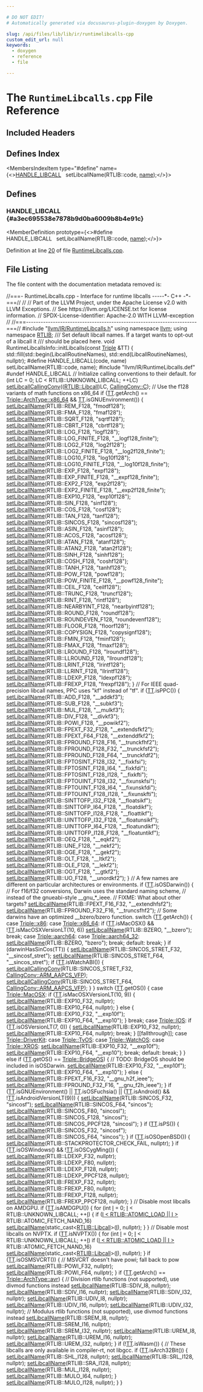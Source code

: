 ```yaml
---

# DO NOT EDIT!
# Automatically generated via docusaurus-plugin-doxygen by Doxygen.

slug: /api/files/lib/lib/ir/runtimelibcalls-cpp
custom_edit_url: null
keywords:
  - doxygen
  - reference
  - file

---
```





# The `RuntimeLibcalls.cpp` File Reference

<DoxygenPage pluginConfig={pluginConfig}>



## Included Headers

<IncludesList>
<IncludesListItem
  filePath="llvm/IR/RuntimeLibcalls.h"
  permalink="/docs/api/files/include/include/llvm/include/llvm/ir/runtimelibcalls-h"
  isLocal="true" />
<IncludesListItem
  filePath="llvm/IR/RuntimeLibcalls.def"
  permalink=""
  isLocal="true" />
</IncludesList>

## Defines Index

<MembersIndex>

<MembersIndexItem
  type="#define"
  name={<><a href="#a3ec695538e7878b9d0ba6009b8b4e91c">HANDLE&#95;LIBCALL</a>&nbsp;&nbsp;&nbsp;setLibcallName(RTLIB::code, <a href="/docs/api/files/lib/lib/target/lib/target/aarch64/smeabipass-cpp/#a8f8f80d37794cde9472343e4487ba3eb">name</a>);</>}>
</MembersIndexItem>

</MembersIndex>


<SectionDefinition>

## Defines

### HANDLE&#95;LIBCALL {#a3ec695538e7878b9d0ba6009b8b4e91c}

<MemberDefinition
  prototype={<>#define HANDLE&#95;LIBCALL&nbsp;&nbsp;&nbsp;setLibcallName(RTLIB::code, <a href="/docs/api/files/lib/lib/target/lib/target/aarch64/smeabipass-cpp/#a8f8f80d37794cde9472343e4487ba3eb">name</a>);</>}>

Definition at line <a href="#l00020">20</a> of file <a href="/docs/api/files/lib/lib/ir/runtimelibcalls-cpp">RuntimeLibcalls.cpp</a>.
</MemberDefinition>

</SectionDefinition>

## File Listing

The file content with the documentation metadata removed is:

<ProgramListing>

<Link id="l00001" /><CodeLine lineNumber="1"><Highlight kind="comment">//===- RuntimeLibcalls.cpp - Interface for runtime libcalls -----&#42;- C++ -&#42;-===//</Highlight><Highlight kind="normal"></Highlight></CodeLine>
<Link id="l00002" /><CodeLine lineNumber="2"><Highlight kind="normal"></Highlight><Highlight kind="comment">//</Highlight><Highlight kind="normal"></Highlight></CodeLine>
<Link id="l00003" /><CodeLine lineNumber="3"><Highlight kind="normal"></Highlight><Highlight kind="comment">// Part of the LLVM Project, under the Apache License v2.0 with LLVM Exceptions.</Highlight><Highlight kind="normal"></Highlight></CodeLine>
<Link id="l00004" /><CodeLine lineNumber="4"><Highlight kind="normal"></Highlight><Highlight kind="comment">// See https://llvm.org/LICENSE.txt for license information.</Highlight><Highlight kind="normal"></Highlight></CodeLine>
<Link id="l00005" /><CodeLine lineNumber="5"><Highlight kind="normal"></Highlight><Highlight kind="comment">// SPDX-License-Identifier: Apache-2.0 WITH LLVM-exception</Highlight><Highlight kind="normal"></Highlight></CodeLine>
<Link id="l00006" /><CodeLine lineNumber="6"><Highlight kind="normal"></Highlight><Highlight kind="comment">//</Highlight><Highlight kind="normal"></Highlight></CodeLine>
<Link id="l00007" /><CodeLine lineNumber="7"><Highlight kind="normal"></Highlight><Highlight kind="comment">//===----------------------------------------------------------------------===//</Highlight><Highlight kind="normal"></Highlight></CodeLine>
<Link id="l00008" /><CodeLine lineNumber="8"><Highlight kind="normal"></Highlight></CodeLine>
<Link id="l00009" /><CodeLine lineNumber="9"><Highlight kind="normal"></Highlight><Highlight kind="preprocessor">#include &quot;<a href="/docs/api/files/include/include/llvm/include/llvm/ir/runtimelibcalls-h">llvm/IR/RuntimeLibcalls.h</a>&quot;</Highlight><Highlight kind="normal"></Highlight></CodeLine>
<Link id="l00010" /><CodeLine lineNumber="10"><Highlight kind="normal"></Highlight></CodeLine>
<Link id="l00011" /><CodeLine lineNumber="11"><Highlight kind="normal"></Highlight><Highlight kind="keyword">using namespace </Highlight><Highlight kind="normal"><a href="/docs/api/namespaces/llvm">llvm</a>;</Highlight></CodeLine>
<Link id="l00012" /><CodeLine lineNumber="12"><Highlight kind="normal"></Highlight><Highlight kind="keyword">using namespace </Highlight><Highlight kind="normal"><a href="/docs/api/namespaces/llvm/rtlib">RTLIB</a>;</Highlight></CodeLine>
<Link id="l00013" /><CodeLine lineNumber="13"><Highlight kind="normal"></Highlight><Highlight kind="comment"></Highlight></CodeLine>
<Link id="l00014" /><CodeLine lineNumber="14"><Highlight kind="comment">/// Set default libcall names. If a target wants to opt-out of a libcall it</Highlight></CodeLine>
<Link id="l00015" /><CodeLine lineNumber="15"><Highlight kind="comment">/// should be placed here.</Highlight><Highlight kind="normal"></Highlight></CodeLine>
<Link id="l00016" /><CodeLine lineNumber="16"><Highlight kind="normal"></Highlight><Highlight kind="keywordtype">void</Highlight><Highlight kind="normal"> RuntimeLibcallsInfo::initLibcalls(</Highlight><Highlight kind="keyword">const</Highlight><Highlight kind="normal"> <a href="/docs/api/classes/llvm/triple">Triple</a> &amp;TT) &#123;</Highlight></CodeLine>
<Link id="l00017" /><CodeLine lineNumber="17"><Highlight kind="normal">  std::fill(std::begin(LibcallRoutineNames), std::end(LibcallRoutineNames),</Highlight></CodeLine>
<Link id="l00018" /><CodeLine lineNumber="18"><Highlight kind="normal">            </Highlight><Highlight kind="keyword">nullptr</Highlight><Highlight kind="normal">);</Highlight></CodeLine>
<Link id="l00019" /><CodeLine lineNumber="19"><Highlight kind="normal"></Highlight></CodeLine>
<Link id="l00020" /><CodeLine lineNumber="20"><Highlight kind="normal"></Highlight><Highlight kind="preprocessor">#define HANDLE&#95;LIBCALL(code, name) setLibcallName(RTLIB::code, name);</Highlight><Highlight kind="normal"></Highlight></CodeLine>
<Link id="l00021" /><CodeLine lineNumber="21"><Highlight kind="normal"></Highlight><Highlight kind="preprocessor">#include &quot;llvm/IR/RuntimeLibcalls.def&quot;</Highlight><Highlight kind="normal"></Highlight></CodeLine>
<Link id="l00022" /><CodeLine lineNumber="22"><Highlight kind="normal"></Highlight><Highlight kind="preprocessor">#undef HANDLE&#95;LIBCALL</Highlight><Highlight kind="normal"></Highlight></CodeLine>
<Link id="l00023" /><CodeLine lineNumber="23"><Highlight kind="normal"></Highlight></CodeLine>
<Link id="l00024" /><CodeLine lineNumber="24"><Highlight kind="normal">  </Highlight><Highlight kind="comment">// Initialize calling conventions to their default.</Highlight><Highlight kind="normal"></Highlight></CodeLine>
<Link id="l00025" /><CodeLine lineNumber="25"><Highlight kind="normal">  </Highlight><Highlight kind="keywordflow">for</Highlight><Highlight kind="normal"> (</Highlight><Highlight kind="keywordtype">int</Highlight><Highlight kind="normal"> LC = 0; LC &lt; RTLIB::UNKNOWN&#95;LIBCALL; ++LC)</Highlight></CodeLine>
<Link id="l00026" /><CodeLine lineNumber="26"><Highlight kind="normal">    <a href="/docs/api/structs/llvm/rtlib/runtimelibcallsinfo/#aeb35f558c76048ee0b44124222faeb2f">setLibcallCallingConv</a>((<a href="/docs/api/namespaces/llvm/rtlib/#a50a0bab21f1d14a86a1483ec283e4447">RTLIB::Libcall</a>)LC, <a href="/docs/api/namespaces/llvm/callingconv/#ac6aa1387c4375260e2468eb5a77fdb4cafd841a49aec1539bc88abc8ff9e170fb">CallingConv::C</a>);</Highlight></CodeLine>
<Link id="l00027" /><CodeLine lineNumber="27"><Highlight kind="normal"></Highlight></CodeLine>
<Link id="l00028" /><CodeLine lineNumber="28"><Highlight kind="normal">  </Highlight><Highlight kind="comment">// Use the f128 variants of math functions on x86&#95;64</Highlight><Highlight kind="normal"></Highlight></CodeLine>
<Link id="l00029" /><CodeLine lineNumber="29"><Highlight kind="normal">  </Highlight><Highlight kind="keywordflow">if</Highlight><Highlight kind="normal"> (<a href="/docs/api/namespaces/llvm/arm/#a5667e0461a51d2c4887056c3f684c341adf1f3edb9115acb0a1e04209b7a9937b">TT</a>.getArch() == <a href="/docs/api/classes/llvm/triple/#a547abd13f7a3c063aa72c8192a868154a13d8ce5e71051718a537277c6a594062">Triple::ArchType::x86&#95;64</a> &amp;&amp; <a href="/docs/api/namespaces/llvm/arm/#a5667e0461a51d2c4887056c3f684c341adf1f3edb9115acb0a1e04209b7a9937b">TT</a>.isGNUEnvironment()) &#123;</Highlight></CodeLine>
<Link id="l00030" /><CodeLine lineNumber="30"><Highlight kind="normal">    <a href="/docs/api/structs/llvm/rtlib/runtimelibcallsinfo/#a697008e4ddec587cede17d61986e2938">setLibcallName</a>(RTLIB::REM&#95;F128, </Highlight><Highlight kind="stringliteral">&quot;fmodf128&quot;</Highlight><Highlight kind="normal">);</Highlight></CodeLine>
<Link id="l00031" /><CodeLine lineNumber="31"><Highlight kind="normal">    <a href="/docs/api/structs/llvm/rtlib/runtimelibcallsinfo/#a697008e4ddec587cede17d61986e2938">setLibcallName</a>(RTLIB::FMA&#95;F128, </Highlight><Highlight kind="stringliteral">&quot;fmaf128&quot;</Highlight><Highlight kind="normal">);</Highlight></CodeLine>
<Link id="l00032" /><CodeLine lineNumber="32"><Highlight kind="normal">    <a href="/docs/api/structs/llvm/rtlib/runtimelibcallsinfo/#a697008e4ddec587cede17d61986e2938">setLibcallName</a>(RTLIB::SQRT&#95;F128, </Highlight><Highlight kind="stringliteral">&quot;sqrtf128&quot;</Highlight><Highlight kind="normal">);</Highlight></CodeLine>
<Link id="l00033" /><CodeLine lineNumber="33"><Highlight kind="normal">    <a href="/docs/api/structs/llvm/rtlib/runtimelibcallsinfo/#a697008e4ddec587cede17d61986e2938">setLibcallName</a>(RTLIB::CBRT&#95;F128, </Highlight><Highlight kind="stringliteral">&quot;cbrtf128&quot;</Highlight><Highlight kind="normal">);</Highlight></CodeLine>
<Link id="l00034" /><CodeLine lineNumber="34"><Highlight kind="normal">    <a href="/docs/api/structs/llvm/rtlib/runtimelibcallsinfo/#a697008e4ddec587cede17d61986e2938">setLibcallName</a>(RTLIB::LOG&#95;F128, </Highlight><Highlight kind="stringliteral">&quot;logf128&quot;</Highlight><Highlight kind="normal">);</Highlight></CodeLine>
<Link id="l00035" /><CodeLine lineNumber="35"><Highlight kind="normal">    <a href="/docs/api/structs/llvm/rtlib/runtimelibcallsinfo/#a697008e4ddec587cede17d61986e2938">setLibcallName</a>(RTLIB::LOG&#95;FINITE&#95;F128, </Highlight><Highlight kind="stringliteral">&quot;&#95;&#95;logf128&#95;finite&quot;</Highlight><Highlight kind="normal">);</Highlight></CodeLine>
<Link id="l00036" /><CodeLine lineNumber="36"><Highlight kind="normal">    <a href="/docs/api/structs/llvm/rtlib/runtimelibcallsinfo/#a697008e4ddec587cede17d61986e2938">setLibcallName</a>(RTLIB::LOG2&#95;F128, </Highlight><Highlight kind="stringliteral">&quot;log2f128&quot;</Highlight><Highlight kind="normal">);</Highlight></CodeLine>
<Link id="l00037" /><CodeLine lineNumber="37"><Highlight kind="normal">    <a href="/docs/api/structs/llvm/rtlib/runtimelibcallsinfo/#a697008e4ddec587cede17d61986e2938">setLibcallName</a>(RTLIB::LOG2&#95;FINITE&#95;F128, </Highlight><Highlight kind="stringliteral">&quot;&#95;&#95;log2f128&#95;finite&quot;</Highlight><Highlight kind="normal">);</Highlight></CodeLine>
<Link id="l00038" /><CodeLine lineNumber="38"><Highlight kind="normal">    <a href="/docs/api/structs/llvm/rtlib/runtimelibcallsinfo/#a697008e4ddec587cede17d61986e2938">setLibcallName</a>(RTLIB::LOG10&#95;F128, </Highlight><Highlight kind="stringliteral">&quot;log10f128&quot;</Highlight><Highlight kind="normal">);</Highlight></CodeLine>
<Link id="l00039" /><CodeLine lineNumber="39"><Highlight kind="normal">    <a href="/docs/api/structs/llvm/rtlib/runtimelibcallsinfo/#a697008e4ddec587cede17d61986e2938">setLibcallName</a>(RTLIB::LOG10&#95;FINITE&#95;F128, </Highlight><Highlight kind="stringliteral">&quot;&#95;&#95;log10f128&#95;finite&quot;</Highlight><Highlight kind="normal">);</Highlight></CodeLine>
<Link id="l00040" /><CodeLine lineNumber="40"><Highlight kind="normal">    <a href="/docs/api/structs/llvm/rtlib/runtimelibcallsinfo/#a697008e4ddec587cede17d61986e2938">setLibcallName</a>(RTLIB::EXP&#95;F128, </Highlight><Highlight kind="stringliteral">&quot;expf128&quot;</Highlight><Highlight kind="normal">);</Highlight></CodeLine>
<Link id="l00041" /><CodeLine lineNumber="41"><Highlight kind="normal">    <a href="/docs/api/structs/llvm/rtlib/runtimelibcallsinfo/#a697008e4ddec587cede17d61986e2938">setLibcallName</a>(RTLIB::EXP&#95;FINITE&#95;F128, </Highlight><Highlight kind="stringliteral">&quot;&#95;&#95;expf128&#95;finite&quot;</Highlight><Highlight kind="normal">);</Highlight></CodeLine>
<Link id="l00042" /><CodeLine lineNumber="42"><Highlight kind="normal">    <a href="/docs/api/structs/llvm/rtlib/runtimelibcallsinfo/#a697008e4ddec587cede17d61986e2938">setLibcallName</a>(RTLIB::EXP2&#95;F128, </Highlight><Highlight kind="stringliteral">&quot;exp2f128&quot;</Highlight><Highlight kind="normal">);</Highlight></CodeLine>
<Link id="l00043" /><CodeLine lineNumber="43"><Highlight kind="normal">    <a href="/docs/api/structs/llvm/rtlib/runtimelibcallsinfo/#a697008e4ddec587cede17d61986e2938">setLibcallName</a>(RTLIB::EXP2&#95;FINITE&#95;F128, </Highlight><Highlight kind="stringliteral">&quot;&#95;&#95;exp2f128&#95;finite&quot;</Highlight><Highlight kind="normal">);</Highlight></CodeLine>
<Link id="l00044" /><CodeLine lineNumber="44"><Highlight kind="normal">    <a href="/docs/api/structs/llvm/rtlib/runtimelibcallsinfo/#a697008e4ddec587cede17d61986e2938">setLibcallName</a>(RTLIB::EXP10&#95;F128, </Highlight><Highlight kind="stringliteral">&quot;exp10f128&quot;</Highlight><Highlight kind="normal">);</Highlight></CodeLine>
<Link id="l00045" /><CodeLine lineNumber="45"><Highlight kind="normal">    <a href="/docs/api/structs/llvm/rtlib/runtimelibcallsinfo/#a697008e4ddec587cede17d61986e2938">setLibcallName</a>(RTLIB::SIN&#95;F128, </Highlight><Highlight kind="stringliteral">&quot;sinf128&quot;</Highlight><Highlight kind="normal">);</Highlight></CodeLine>
<Link id="l00046" /><CodeLine lineNumber="46"><Highlight kind="normal">    <a href="/docs/api/structs/llvm/rtlib/runtimelibcallsinfo/#a697008e4ddec587cede17d61986e2938">setLibcallName</a>(RTLIB::COS&#95;F128, </Highlight><Highlight kind="stringliteral">&quot;cosf128&quot;</Highlight><Highlight kind="normal">);</Highlight></CodeLine>
<Link id="l00047" /><CodeLine lineNumber="47"><Highlight kind="normal">    <a href="/docs/api/structs/llvm/rtlib/runtimelibcallsinfo/#a697008e4ddec587cede17d61986e2938">setLibcallName</a>(RTLIB::TAN&#95;F128, </Highlight><Highlight kind="stringliteral">&quot;tanf128&quot;</Highlight><Highlight kind="normal">);</Highlight></CodeLine>
<Link id="l00048" /><CodeLine lineNumber="48"><Highlight kind="normal">    <a href="/docs/api/structs/llvm/rtlib/runtimelibcallsinfo/#a697008e4ddec587cede17d61986e2938">setLibcallName</a>(RTLIB::SINCOS&#95;F128, </Highlight><Highlight kind="stringliteral">&quot;sincosf128&quot;</Highlight><Highlight kind="normal">);</Highlight></CodeLine>
<Link id="l00049" /><CodeLine lineNumber="49"><Highlight kind="normal">    <a href="/docs/api/structs/llvm/rtlib/runtimelibcallsinfo/#a697008e4ddec587cede17d61986e2938">setLibcallName</a>(RTLIB::ASIN&#95;F128, </Highlight><Highlight kind="stringliteral">&quot;asinf128&quot;</Highlight><Highlight kind="normal">);</Highlight></CodeLine>
<Link id="l00050" /><CodeLine lineNumber="50"><Highlight kind="normal">    <a href="/docs/api/structs/llvm/rtlib/runtimelibcallsinfo/#a697008e4ddec587cede17d61986e2938">setLibcallName</a>(RTLIB::ACOS&#95;F128, </Highlight><Highlight kind="stringliteral">&quot;acosf128&quot;</Highlight><Highlight kind="normal">);</Highlight></CodeLine>
<Link id="l00051" /><CodeLine lineNumber="51"><Highlight kind="normal">    <a href="/docs/api/structs/llvm/rtlib/runtimelibcallsinfo/#a697008e4ddec587cede17d61986e2938">setLibcallName</a>(RTLIB::ATAN&#95;F128, </Highlight><Highlight kind="stringliteral">&quot;atanf128&quot;</Highlight><Highlight kind="normal">);</Highlight></CodeLine>
<Link id="l00052" /><CodeLine lineNumber="52"><Highlight kind="normal">    <a href="/docs/api/structs/llvm/rtlib/runtimelibcallsinfo/#a697008e4ddec587cede17d61986e2938">setLibcallName</a>(RTLIB::ATAN2&#95;F128, </Highlight><Highlight kind="stringliteral">&quot;atan2f128&quot;</Highlight><Highlight kind="normal">);</Highlight></CodeLine>
<Link id="l00053" /><CodeLine lineNumber="53"><Highlight kind="normal">    <a href="/docs/api/structs/llvm/rtlib/runtimelibcallsinfo/#a697008e4ddec587cede17d61986e2938">setLibcallName</a>(RTLIB::SINH&#95;F128, </Highlight><Highlight kind="stringliteral">&quot;sinhf128&quot;</Highlight><Highlight kind="normal">);</Highlight></CodeLine>
<Link id="l00054" /><CodeLine lineNumber="54"><Highlight kind="normal">    <a href="/docs/api/structs/llvm/rtlib/runtimelibcallsinfo/#a697008e4ddec587cede17d61986e2938">setLibcallName</a>(RTLIB::COSH&#95;F128, </Highlight><Highlight kind="stringliteral">&quot;coshf128&quot;</Highlight><Highlight kind="normal">);</Highlight></CodeLine>
<Link id="l00055" /><CodeLine lineNumber="55"><Highlight kind="normal">    <a href="/docs/api/structs/llvm/rtlib/runtimelibcallsinfo/#a697008e4ddec587cede17d61986e2938">setLibcallName</a>(RTLIB::TANH&#95;F128, </Highlight><Highlight kind="stringliteral">&quot;tanhf128&quot;</Highlight><Highlight kind="normal">);</Highlight></CodeLine>
<Link id="l00056" /><CodeLine lineNumber="56"><Highlight kind="normal">    <a href="/docs/api/structs/llvm/rtlib/runtimelibcallsinfo/#a697008e4ddec587cede17d61986e2938">setLibcallName</a>(RTLIB::POW&#95;F128, </Highlight><Highlight kind="stringliteral">&quot;powf128&quot;</Highlight><Highlight kind="normal">);</Highlight></CodeLine>
<Link id="l00057" /><CodeLine lineNumber="57"><Highlight kind="normal">    <a href="/docs/api/structs/llvm/rtlib/runtimelibcallsinfo/#a697008e4ddec587cede17d61986e2938">setLibcallName</a>(RTLIB::POW&#95;FINITE&#95;F128, </Highlight><Highlight kind="stringliteral">&quot;&#95;&#95;powf128&#95;finite&quot;</Highlight><Highlight kind="normal">);</Highlight></CodeLine>
<Link id="l00058" /><CodeLine lineNumber="58"><Highlight kind="normal">    <a href="/docs/api/structs/llvm/rtlib/runtimelibcallsinfo/#a697008e4ddec587cede17d61986e2938">setLibcallName</a>(RTLIB::CEIL&#95;F128, </Highlight><Highlight kind="stringliteral">&quot;ceilf128&quot;</Highlight><Highlight kind="normal">);</Highlight></CodeLine>
<Link id="l00059" /><CodeLine lineNumber="59"><Highlight kind="normal">    <a href="/docs/api/structs/llvm/rtlib/runtimelibcallsinfo/#a697008e4ddec587cede17d61986e2938">setLibcallName</a>(RTLIB::TRUNC&#95;F128, </Highlight><Highlight kind="stringliteral">&quot;truncf128&quot;</Highlight><Highlight kind="normal">);</Highlight></CodeLine>
<Link id="l00060" /><CodeLine lineNumber="60"><Highlight kind="normal">    <a href="/docs/api/structs/llvm/rtlib/runtimelibcallsinfo/#a697008e4ddec587cede17d61986e2938">setLibcallName</a>(RTLIB::RINT&#95;F128, </Highlight><Highlight kind="stringliteral">&quot;rintf128&quot;</Highlight><Highlight kind="normal">);</Highlight></CodeLine>
<Link id="l00061" /><CodeLine lineNumber="61"><Highlight kind="normal">    <a href="/docs/api/structs/llvm/rtlib/runtimelibcallsinfo/#a697008e4ddec587cede17d61986e2938">setLibcallName</a>(RTLIB::NEARBYINT&#95;F128, </Highlight><Highlight kind="stringliteral">&quot;nearbyintf128&quot;</Highlight><Highlight kind="normal">);</Highlight></CodeLine>
<Link id="l00062" /><CodeLine lineNumber="62"><Highlight kind="normal">    <a href="/docs/api/structs/llvm/rtlib/runtimelibcallsinfo/#a697008e4ddec587cede17d61986e2938">setLibcallName</a>(RTLIB::ROUND&#95;F128, </Highlight><Highlight kind="stringliteral">&quot;roundf128&quot;</Highlight><Highlight kind="normal">);</Highlight></CodeLine>
<Link id="l00063" /><CodeLine lineNumber="63"><Highlight kind="normal">    <a href="/docs/api/structs/llvm/rtlib/runtimelibcallsinfo/#a697008e4ddec587cede17d61986e2938">setLibcallName</a>(RTLIB::ROUNDEVEN&#95;F128, </Highlight><Highlight kind="stringliteral">&quot;roundevenf128&quot;</Highlight><Highlight kind="normal">);</Highlight></CodeLine>
<Link id="l00064" /><CodeLine lineNumber="64"><Highlight kind="normal">    <a href="/docs/api/structs/llvm/rtlib/runtimelibcallsinfo/#a697008e4ddec587cede17d61986e2938">setLibcallName</a>(RTLIB::FLOOR&#95;F128, </Highlight><Highlight kind="stringliteral">&quot;floorf128&quot;</Highlight><Highlight kind="normal">);</Highlight></CodeLine>
<Link id="l00065" /><CodeLine lineNumber="65"><Highlight kind="normal">    <a href="/docs/api/structs/llvm/rtlib/runtimelibcallsinfo/#a697008e4ddec587cede17d61986e2938">setLibcallName</a>(RTLIB::COPYSIGN&#95;F128, </Highlight><Highlight kind="stringliteral">&quot;copysignf128&quot;</Highlight><Highlight kind="normal">);</Highlight></CodeLine>
<Link id="l00066" /><CodeLine lineNumber="66"><Highlight kind="normal">    <a href="/docs/api/structs/llvm/rtlib/runtimelibcallsinfo/#a697008e4ddec587cede17d61986e2938">setLibcallName</a>(RTLIB::FMIN&#95;F128, </Highlight><Highlight kind="stringliteral">&quot;fminf128&quot;</Highlight><Highlight kind="normal">);</Highlight></CodeLine>
<Link id="l00067" /><CodeLine lineNumber="67"><Highlight kind="normal">    <a href="/docs/api/structs/llvm/rtlib/runtimelibcallsinfo/#a697008e4ddec587cede17d61986e2938">setLibcallName</a>(RTLIB::FMAX&#95;F128, </Highlight><Highlight kind="stringliteral">&quot;fmaxf128&quot;</Highlight><Highlight kind="normal">);</Highlight></CodeLine>
<Link id="l00068" /><CodeLine lineNumber="68"><Highlight kind="normal">    <a href="/docs/api/structs/llvm/rtlib/runtimelibcallsinfo/#a697008e4ddec587cede17d61986e2938">setLibcallName</a>(RTLIB::LROUND&#95;F128, </Highlight><Highlight kind="stringliteral">&quot;lroundf128&quot;</Highlight><Highlight kind="normal">);</Highlight></CodeLine>
<Link id="l00069" /><CodeLine lineNumber="69"><Highlight kind="normal">    <a href="/docs/api/structs/llvm/rtlib/runtimelibcallsinfo/#a697008e4ddec587cede17d61986e2938">setLibcallName</a>(RTLIB::LLROUND&#95;F128, </Highlight><Highlight kind="stringliteral">&quot;llroundf128&quot;</Highlight><Highlight kind="normal">);</Highlight></CodeLine>
<Link id="l00070" /><CodeLine lineNumber="70"><Highlight kind="normal">    <a href="/docs/api/structs/llvm/rtlib/runtimelibcallsinfo/#a697008e4ddec587cede17d61986e2938">setLibcallName</a>(RTLIB::LRINT&#95;F128, </Highlight><Highlight kind="stringliteral">&quot;lrintf128&quot;</Highlight><Highlight kind="normal">);</Highlight></CodeLine>
<Link id="l00071" /><CodeLine lineNumber="71"><Highlight kind="normal">    <a href="/docs/api/structs/llvm/rtlib/runtimelibcallsinfo/#a697008e4ddec587cede17d61986e2938">setLibcallName</a>(RTLIB::LLRINT&#95;F128, </Highlight><Highlight kind="stringliteral">&quot;llrintf128&quot;</Highlight><Highlight kind="normal">);</Highlight></CodeLine>
<Link id="l00072" /><CodeLine lineNumber="72"><Highlight kind="normal">    <a href="/docs/api/structs/llvm/rtlib/runtimelibcallsinfo/#a697008e4ddec587cede17d61986e2938">setLibcallName</a>(RTLIB::LDEXP&#95;F128, </Highlight><Highlight kind="stringliteral">&quot;ldexpf128&quot;</Highlight><Highlight kind="normal">);</Highlight></CodeLine>
<Link id="l00073" /><CodeLine lineNumber="73"><Highlight kind="normal">    <a href="/docs/api/structs/llvm/rtlib/runtimelibcallsinfo/#a697008e4ddec587cede17d61986e2938">setLibcallName</a>(RTLIB::FREXP&#95;F128, </Highlight><Highlight kind="stringliteral">&quot;frexpf128&quot;</Highlight><Highlight kind="normal">);</Highlight></CodeLine>
<Link id="l00074" /><CodeLine lineNumber="74"><Highlight kind="normal">  &#125;</Highlight></CodeLine>
<Link id="l00075" /><CodeLine lineNumber="75"><Highlight kind="normal"></Highlight></CodeLine>
<Link id="l00076" /><CodeLine lineNumber="76"><Highlight kind="normal">  </Highlight><Highlight kind="comment">// For IEEE quad-precision libcall names, PPC uses &quot;kf&quot; instead of &quot;tf&quot;.</Highlight><Highlight kind="normal"></Highlight></CodeLine>
<Link id="l00077" /><CodeLine lineNumber="77"><Highlight kind="normal">  </Highlight><Highlight kind="keywordflow">if</Highlight><Highlight kind="normal"> (<a href="/docs/api/namespaces/llvm/arm/#a5667e0461a51d2c4887056c3f684c341adf1f3edb9115acb0a1e04209b7a9937b">TT</a>.isPPC()) &#123;</Highlight></CodeLine>
<Link id="l00078" /><CodeLine lineNumber="78"><Highlight kind="normal">    <a href="/docs/api/structs/llvm/rtlib/runtimelibcallsinfo/#a697008e4ddec587cede17d61986e2938">setLibcallName</a>(RTLIB::ADD&#95;F128, </Highlight><Highlight kind="stringliteral">&quot;&#95;&#95;addkf3&quot;</Highlight><Highlight kind="normal">);</Highlight></CodeLine>
<Link id="l00079" /><CodeLine lineNumber="79"><Highlight kind="normal">    <a href="/docs/api/structs/llvm/rtlib/runtimelibcallsinfo/#a697008e4ddec587cede17d61986e2938">setLibcallName</a>(RTLIB::SUB&#95;F128, </Highlight><Highlight kind="stringliteral">&quot;&#95;&#95;subkf3&quot;</Highlight><Highlight kind="normal">);</Highlight></CodeLine>
<Link id="l00080" /><CodeLine lineNumber="80"><Highlight kind="normal">    <a href="/docs/api/structs/llvm/rtlib/runtimelibcallsinfo/#a697008e4ddec587cede17d61986e2938">setLibcallName</a>(RTLIB::MUL&#95;F128, </Highlight><Highlight kind="stringliteral">&quot;&#95;&#95;mulkf3&quot;</Highlight><Highlight kind="normal">);</Highlight></CodeLine>
<Link id="l00081" /><CodeLine lineNumber="81"><Highlight kind="normal">    <a href="/docs/api/structs/llvm/rtlib/runtimelibcallsinfo/#a697008e4ddec587cede17d61986e2938">setLibcallName</a>(RTLIB::DIV&#95;F128, </Highlight><Highlight kind="stringliteral">&quot;&#95;&#95;divkf3&quot;</Highlight><Highlight kind="normal">);</Highlight></CodeLine>
<Link id="l00082" /><CodeLine lineNumber="82"><Highlight kind="normal">    <a href="/docs/api/structs/llvm/rtlib/runtimelibcallsinfo/#a697008e4ddec587cede17d61986e2938">setLibcallName</a>(RTLIB::POWI&#95;F128, </Highlight><Highlight kind="stringliteral">&quot;&#95;&#95;powikf2&quot;</Highlight><Highlight kind="normal">);</Highlight></CodeLine>
<Link id="l00083" /><CodeLine lineNumber="83"><Highlight kind="normal">    <a href="/docs/api/structs/llvm/rtlib/runtimelibcallsinfo/#a697008e4ddec587cede17d61986e2938">setLibcallName</a>(RTLIB::FPEXT&#95;F32&#95;F128, </Highlight><Highlight kind="stringliteral">&quot;&#95;&#95;extendsfkf2&quot;</Highlight><Highlight kind="normal">);</Highlight></CodeLine>
<Link id="l00084" /><CodeLine lineNumber="84"><Highlight kind="normal">    <a href="/docs/api/structs/llvm/rtlib/runtimelibcallsinfo/#a697008e4ddec587cede17d61986e2938">setLibcallName</a>(RTLIB::FPEXT&#95;F64&#95;F128, </Highlight><Highlight kind="stringliteral">&quot;&#95;&#95;extenddfkf2&quot;</Highlight><Highlight kind="normal">);</Highlight></CodeLine>
<Link id="l00085" /><CodeLine lineNumber="85"><Highlight kind="normal">    <a href="/docs/api/structs/llvm/rtlib/runtimelibcallsinfo/#a697008e4ddec587cede17d61986e2938">setLibcallName</a>(RTLIB::FPROUND&#95;F128&#95;F16, </Highlight><Highlight kind="stringliteral">&quot;&#95;&#95;trunckfhf2&quot;</Highlight><Highlight kind="normal">);</Highlight></CodeLine>
<Link id="l00086" /><CodeLine lineNumber="86"><Highlight kind="normal">    <a href="/docs/api/structs/llvm/rtlib/runtimelibcallsinfo/#a697008e4ddec587cede17d61986e2938">setLibcallName</a>(RTLIB::FPROUND&#95;F128&#95;F32, </Highlight><Highlight kind="stringliteral">&quot;&#95;&#95;trunckfsf2&quot;</Highlight><Highlight kind="normal">);</Highlight></CodeLine>
<Link id="l00087" /><CodeLine lineNumber="87"><Highlight kind="normal">    <a href="/docs/api/structs/llvm/rtlib/runtimelibcallsinfo/#a697008e4ddec587cede17d61986e2938">setLibcallName</a>(RTLIB::FPROUND&#95;F128&#95;F64, </Highlight><Highlight kind="stringliteral">&quot;&#95;&#95;trunckfdf2&quot;</Highlight><Highlight kind="normal">);</Highlight></CodeLine>
<Link id="l00088" /><CodeLine lineNumber="88"><Highlight kind="normal">    <a href="/docs/api/structs/llvm/rtlib/runtimelibcallsinfo/#a697008e4ddec587cede17d61986e2938">setLibcallName</a>(RTLIB::FPTOSINT&#95;F128&#95;I32, </Highlight><Highlight kind="stringliteral">&quot;&#95;&#95;fixkfsi&quot;</Highlight><Highlight kind="normal">);</Highlight></CodeLine>
<Link id="l00089" /><CodeLine lineNumber="89"><Highlight kind="normal">    <a href="/docs/api/structs/llvm/rtlib/runtimelibcallsinfo/#a697008e4ddec587cede17d61986e2938">setLibcallName</a>(RTLIB::FPTOSINT&#95;F128&#95;I64, </Highlight><Highlight kind="stringliteral">&quot;&#95;&#95;fixkfdi&quot;</Highlight><Highlight kind="normal">);</Highlight></CodeLine>
<Link id="l00090" /><CodeLine lineNumber="90"><Highlight kind="normal">    <a href="/docs/api/structs/llvm/rtlib/runtimelibcallsinfo/#a697008e4ddec587cede17d61986e2938">setLibcallName</a>(RTLIB::FPTOSINT&#95;F128&#95;I128, </Highlight><Highlight kind="stringliteral">&quot;&#95;&#95;fixkfti&quot;</Highlight><Highlight kind="normal">);</Highlight></CodeLine>
<Link id="l00091" /><CodeLine lineNumber="91"><Highlight kind="normal">    <a href="/docs/api/structs/llvm/rtlib/runtimelibcallsinfo/#a697008e4ddec587cede17d61986e2938">setLibcallName</a>(RTLIB::FPTOUINT&#95;F128&#95;I32, </Highlight><Highlight kind="stringliteral">&quot;&#95;&#95;fixunskfsi&quot;</Highlight><Highlight kind="normal">);</Highlight></CodeLine>
<Link id="l00092" /><CodeLine lineNumber="92"><Highlight kind="normal">    <a href="/docs/api/structs/llvm/rtlib/runtimelibcallsinfo/#a697008e4ddec587cede17d61986e2938">setLibcallName</a>(RTLIB::FPTOUINT&#95;F128&#95;I64, </Highlight><Highlight kind="stringliteral">&quot;&#95;&#95;fixunskfdi&quot;</Highlight><Highlight kind="normal">);</Highlight></CodeLine>
<Link id="l00093" /><CodeLine lineNumber="93"><Highlight kind="normal">    <a href="/docs/api/structs/llvm/rtlib/runtimelibcallsinfo/#a697008e4ddec587cede17d61986e2938">setLibcallName</a>(RTLIB::FPTOUINT&#95;F128&#95;I128, </Highlight><Highlight kind="stringliteral">&quot;&#95;&#95;fixunskfti&quot;</Highlight><Highlight kind="normal">);</Highlight></CodeLine>
<Link id="l00094" /><CodeLine lineNumber="94"><Highlight kind="normal">    <a href="/docs/api/structs/llvm/rtlib/runtimelibcallsinfo/#a697008e4ddec587cede17d61986e2938">setLibcallName</a>(RTLIB::SINTTOFP&#95;I32&#95;F128, </Highlight><Highlight kind="stringliteral">&quot;&#95;&#95;floatsikf&quot;</Highlight><Highlight kind="normal">);</Highlight></CodeLine>
<Link id="l00095" /><CodeLine lineNumber="95"><Highlight kind="normal">    <a href="/docs/api/structs/llvm/rtlib/runtimelibcallsinfo/#a697008e4ddec587cede17d61986e2938">setLibcallName</a>(RTLIB::SINTTOFP&#95;I64&#95;F128, </Highlight><Highlight kind="stringliteral">&quot;&#95;&#95;floatdikf&quot;</Highlight><Highlight kind="normal">);</Highlight></CodeLine>
<Link id="l00096" /><CodeLine lineNumber="96"><Highlight kind="normal">    <a href="/docs/api/structs/llvm/rtlib/runtimelibcallsinfo/#a697008e4ddec587cede17d61986e2938">setLibcallName</a>(RTLIB::SINTTOFP&#95;I128&#95;F128, </Highlight><Highlight kind="stringliteral">&quot;&#95;&#95;floattikf&quot;</Highlight><Highlight kind="normal">);</Highlight></CodeLine>
<Link id="l00097" /><CodeLine lineNumber="97"><Highlight kind="normal">    <a href="/docs/api/structs/llvm/rtlib/runtimelibcallsinfo/#a697008e4ddec587cede17d61986e2938">setLibcallName</a>(RTLIB::UINTTOFP&#95;I32&#95;F128, </Highlight><Highlight kind="stringliteral">&quot;&#95;&#95;floatunsikf&quot;</Highlight><Highlight kind="normal">);</Highlight></CodeLine>
<Link id="l00098" /><CodeLine lineNumber="98"><Highlight kind="normal">    <a href="/docs/api/structs/llvm/rtlib/runtimelibcallsinfo/#a697008e4ddec587cede17d61986e2938">setLibcallName</a>(RTLIB::UINTTOFP&#95;I64&#95;F128, </Highlight><Highlight kind="stringliteral">&quot;&#95;&#95;floatundikf&quot;</Highlight><Highlight kind="normal">);</Highlight></CodeLine>
<Link id="l00099" /><CodeLine lineNumber="99"><Highlight kind="normal">    <a href="/docs/api/structs/llvm/rtlib/runtimelibcallsinfo/#a697008e4ddec587cede17d61986e2938">setLibcallName</a>(RTLIB::UINTTOFP&#95;I128&#95;F128, </Highlight><Highlight kind="stringliteral">&quot;&#95;&#95;floatuntikf&quot;</Highlight><Highlight kind="normal">);</Highlight></CodeLine>
<Link id="l00100" /><CodeLine lineNumber="100"><Highlight kind="normal">    <a href="/docs/api/structs/llvm/rtlib/runtimelibcallsinfo/#a697008e4ddec587cede17d61986e2938">setLibcallName</a>(RTLIB::OEQ&#95;F128, </Highlight><Highlight kind="stringliteral">&quot;&#95;&#95;eqkf2&quot;</Highlight><Highlight kind="normal">);</Highlight></CodeLine>
<Link id="l00101" /><CodeLine lineNumber="101"><Highlight kind="normal">    <a href="/docs/api/structs/llvm/rtlib/runtimelibcallsinfo/#a697008e4ddec587cede17d61986e2938">setLibcallName</a>(RTLIB::UNE&#95;F128, </Highlight><Highlight kind="stringliteral">&quot;&#95;&#95;nekf2&quot;</Highlight><Highlight kind="normal">);</Highlight></CodeLine>
<Link id="l00102" /><CodeLine lineNumber="102"><Highlight kind="normal">    <a href="/docs/api/structs/llvm/rtlib/runtimelibcallsinfo/#a697008e4ddec587cede17d61986e2938">setLibcallName</a>(RTLIB::OGE&#95;F128, </Highlight><Highlight kind="stringliteral">&quot;&#95;&#95;gekf2&quot;</Highlight><Highlight kind="normal">);</Highlight></CodeLine>
<Link id="l00103" /><CodeLine lineNumber="103"><Highlight kind="normal">    <a href="/docs/api/structs/llvm/rtlib/runtimelibcallsinfo/#a697008e4ddec587cede17d61986e2938">setLibcallName</a>(RTLIB::OLT&#95;F128, </Highlight><Highlight kind="stringliteral">&quot;&#95;&#95;ltkf2&quot;</Highlight><Highlight kind="normal">);</Highlight></CodeLine>
<Link id="l00104" /><CodeLine lineNumber="104"><Highlight kind="normal">    <a href="/docs/api/structs/llvm/rtlib/runtimelibcallsinfo/#a697008e4ddec587cede17d61986e2938">setLibcallName</a>(RTLIB::OLE&#95;F128, </Highlight><Highlight kind="stringliteral">&quot;&#95;&#95;lekf2&quot;</Highlight><Highlight kind="normal">);</Highlight></CodeLine>
<Link id="l00105" /><CodeLine lineNumber="105"><Highlight kind="normal">    <a href="/docs/api/structs/llvm/rtlib/runtimelibcallsinfo/#a697008e4ddec587cede17d61986e2938">setLibcallName</a>(RTLIB::OGT&#95;F128, </Highlight><Highlight kind="stringliteral">&quot;&#95;&#95;gtkf2&quot;</Highlight><Highlight kind="normal">);</Highlight></CodeLine>
<Link id="l00106" /><CodeLine lineNumber="106"><Highlight kind="normal">    <a href="/docs/api/structs/llvm/rtlib/runtimelibcallsinfo/#a697008e4ddec587cede17d61986e2938">setLibcallName</a>(RTLIB::UO&#95;F128, </Highlight><Highlight kind="stringliteral">&quot;&#95;&#95;unordkf2&quot;</Highlight><Highlight kind="normal">);</Highlight></CodeLine>
<Link id="l00107" /><CodeLine lineNumber="107"><Highlight kind="normal">  &#125;</Highlight></CodeLine>
<Link id="l00108" /><CodeLine lineNumber="108"><Highlight kind="normal"></Highlight></CodeLine>
<Link id="l00109" /><CodeLine lineNumber="109"><Highlight kind="normal">  </Highlight><Highlight kind="comment">// A few names are different on particular architectures or environments.</Highlight><Highlight kind="normal"></Highlight></CodeLine>
<Link id="l00110" /><CodeLine lineNumber="110"><Highlight kind="normal">  </Highlight><Highlight kind="keywordflow">if</Highlight><Highlight kind="normal"> (<a href="/docs/api/namespaces/llvm/arm/#a5667e0461a51d2c4887056c3f684c341adf1f3edb9115acb0a1e04209b7a9937b">TT</a>.isOSDarwin()) &#123;</Highlight></CodeLine>
<Link id="l00111" /><CodeLine lineNumber="111"><Highlight kind="normal">    </Highlight><Highlight kind="comment">// For f16/f32 conversions, Darwin uses the standard naming scheme,</Highlight><Highlight kind="normal"></Highlight></CodeLine>
<Link id="l00112" /><CodeLine lineNumber="112"><Highlight kind="normal">    </Highlight><Highlight kind="comment">// instead of the gnueabi-style &#95;&#95;gnu&#95;&#42;&#95;ieee.</Highlight><Highlight kind="normal"></Highlight></CodeLine>
<Link id="l00113" /><CodeLine lineNumber="113"><Highlight kind="normal">    </Highlight><Highlight kind="comment">// FIXME: What about other targets?</Highlight><Highlight kind="normal"></Highlight></CodeLine>
<Link id="l00114" /><CodeLine lineNumber="114"><Highlight kind="normal">    <a href="/docs/api/structs/llvm/rtlib/runtimelibcallsinfo/#a697008e4ddec587cede17d61986e2938">setLibcallName</a>(RTLIB::FPEXT&#95;F16&#95;F32, </Highlight><Highlight kind="stringliteral">&quot;&#95;&#95;extendhfsf2&quot;</Highlight><Highlight kind="normal">);</Highlight></CodeLine>
<Link id="l00115" /><CodeLine lineNumber="115"><Highlight kind="normal">    <a href="/docs/api/structs/llvm/rtlib/runtimelibcallsinfo/#a697008e4ddec587cede17d61986e2938">setLibcallName</a>(RTLIB::FPROUND&#95;F32&#95;F16, </Highlight><Highlight kind="stringliteral">&quot;&#95;&#95;truncsfhf2&quot;</Highlight><Highlight kind="normal">);</Highlight></CodeLine>
<Link id="l00116" /><CodeLine lineNumber="116"><Highlight kind="normal"></Highlight></CodeLine>
<Link id="l00117" /><CodeLine lineNumber="117"><Highlight kind="normal">    </Highlight><Highlight kind="comment">// Some darwins have an optimized &#95;&#95;bzero/bzero function.</Highlight><Highlight kind="normal"></Highlight></CodeLine>
<Link id="l00118" /><CodeLine lineNumber="118"><Highlight kind="normal">    </Highlight><Highlight kind="keywordflow">switch</Highlight><Highlight kind="normal"> (<a href="/docs/api/namespaces/llvm/arm/#a5667e0461a51d2c4887056c3f684c341adf1f3edb9115acb0a1e04209b7a9937b">TT</a>.getArch()) &#123;</Highlight></CodeLine>
<Link id="l00119" /><CodeLine lineNumber="119"><Highlight kind="normal">    </Highlight><Highlight kind="keywordflow">case</Highlight><Highlight kind="normal"> <a href="/docs/api/classes/llvm/triple/#a547abd13f7a3c063aa72c8192a868154a0eefa3e53db25b90828e42c64b138648">Triple::x86</a>:</Highlight></CodeLine>
<Link id="l00120" /><CodeLine lineNumber="120"><Highlight kind="normal">    </Highlight><Highlight kind="keywordflow">case</Highlight><Highlight kind="normal"> <a href="/docs/api/classes/llvm/triple/#a547abd13f7a3c063aa72c8192a868154a13d8ce5e71051718a537277c6a594062">Triple::x86&#95;64</a>:</Highlight></CodeLine>
<Link id="l00121" /><CodeLine lineNumber="121"><Highlight kind="normal">      </Highlight><Highlight kind="keywordflow">if</Highlight><Highlight kind="normal"> (<a href="/docs/api/namespaces/llvm/arm/#a5667e0461a51d2c4887056c3f684c341adf1f3edb9115acb0a1e04209b7a9937b">TT</a>.isMacOSX() &amp;&amp; !<a href="/docs/api/namespaces/llvm/arm/#a5667e0461a51d2c4887056c3f684c341adf1f3edb9115acb0a1e04209b7a9937b">TT</a>.isMacOSXVersionLT(10, 6))</Highlight></CodeLine>
<Link id="l00122" /><CodeLine lineNumber="122"><Highlight kind="normal">        <a href="/docs/api/structs/llvm/rtlib/runtimelibcallsinfo/#a697008e4ddec587cede17d61986e2938">setLibcallName</a>(RTLIB::BZERO, </Highlight><Highlight kind="stringliteral">&quot;&#95;&#95;bzero&quot;</Highlight><Highlight kind="normal">);</Highlight></CodeLine>
<Link id="l00123" /><CodeLine lineNumber="123"><Highlight kind="normal">      </Highlight><Highlight kind="keywordflow">break</Highlight><Highlight kind="normal">;</Highlight></CodeLine>
<Link id="l00124" /><CodeLine lineNumber="124"><Highlight kind="normal">    </Highlight><Highlight kind="keywordflow">case</Highlight><Highlight kind="normal"> <a href="/docs/api/classes/llvm/triple/#a547abd13f7a3c063aa72c8192a868154aee7bfdb86a0614afb9b44615e3e652d3">Triple::aarch64</a>:</Highlight></CodeLine>
<Link id="l00125" /><CodeLine lineNumber="125"><Highlight kind="normal">    </Highlight><Highlight kind="keywordflow">case</Highlight><Highlight kind="normal"> <a href="/docs/api/classes/llvm/triple/#a547abd13f7a3c063aa72c8192a868154af26b2aa05e5a49b91b981143e0e49a34">Triple::aarch64&#95;32</a>:</Highlight></CodeLine>
<Link id="l00126" /><CodeLine lineNumber="126"><Highlight kind="normal">      <a href="/docs/api/structs/llvm/rtlib/runtimelibcallsinfo/#a697008e4ddec587cede17d61986e2938">setLibcallName</a>(RTLIB::BZERO, </Highlight><Highlight kind="stringliteral">&quot;bzero&quot;</Highlight><Highlight kind="normal">);</Highlight></CodeLine>
<Link id="l00127" /><CodeLine lineNumber="127"><Highlight kind="normal">      </Highlight><Highlight kind="keywordflow">break</Highlight><Highlight kind="normal">;</Highlight></CodeLine>
<Link id="l00128" /><CodeLine lineNumber="128"><Highlight kind="normal">    </Highlight><Highlight kind="keywordflow">default</Highlight><Highlight kind="normal">:</Highlight></CodeLine>
<Link id="l00129" /><CodeLine lineNumber="129"><Highlight kind="normal">      </Highlight><Highlight kind="keywordflow">break</Highlight><Highlight kind="normal">;</Highlight></CodeLine>
<Link id="l00130" /><CodeLine lineNumber="130"><Highlight kind="normal">    &#125;</Highlight></CodeLine>
<Link id="l00131" /><CodeLine lineNumber="131"><Highlight kind="normal"></Highlight></CodeLine>
<Link id="l00132" /><CodeLine lineNumber="132"><Highlight kind="normal">    </Highlight><Highlight kind="keywordflow">if</Highlight><Highlight kind="normal"> (darwinHasSinCos(TT)) &#123;</Highlight></CodeLine>
<Link id="l00133" /><CodeLine lineNumber="133"><Highlight kind="normal">      <a href="/docs/api/structs/llvm/rtlib/runtimelibcallsinfo/#a697008e4ddec587cede17d61986e2938">setLibcallName</a>(RTLIB::SINCOS&#95;STRET&#95;F32, </Highlight><Highlight kind="stringliteral">&quot;&#95;&#95;sincosf&#95;stret&quot;</Highlight><Highlight kind="normal">);</Highlight></CodeLine>
<Link id="l00134" /><CodeLine lineNumber="134"><Highlight kind="normal">      <a href="/docs/api/structs/llvm/rtlib/runtimelibcallsinfo/#a697008e4ddec587cede17d61986e2938">setLibcallName</a>(RTLIB::SINCOS&#95;STRET&#95;F64, </Highlight><Highlight kind="stringliteral">&quot;&#95;&#95;sincos&#95;stret&quot;</Highlight><Highlight kind="normal">);</Highlight></CodeLine>
<Link id="l00135" /><CodeLine lineNumber="135"><Highlight kind="normal">      </Highlight><Highlight kind="keywordflow">if</Highlight><Highlight kind="normal"> (<a href="/docs/api/namespaces/llvm/arm/#a5667e0461a51d2c4887056c3f684c341adf1f3edb9115acb0a1e04209b7a9937b">TT</a>.isWatchABI()) &#123;</Highlight></CodeLine>
<Link id="l00136" /><CodeLine lineNumber="136"><Highlight kind="normal">        <a href="/docs/api/structs/llvm/rtlib/runtimelibcallsinfo/#aeb35f558c76048ee0b44124222faeb2f">setLibcallCallingConv</a>(RTLIB::SINCOS&#95;STRET&#95;F32,</Highlight></CodeLine>
<Link id="l00137" /><CodeLine lineNumber="137"><Highlight kind="normal">                              <a href="/docs/api/namespaces/llvm/callingconv/#ac6aa1387c4375260e2468eb5a77fdb4caf5725080d76d25fff371be12a0bf29f4">CallingConv::ARM&#95;AAPCS&#95;VFP</a>);</Highlight></CodeLine>
<Link id="l00138" /><CodeLine lineNumber="138"><Highlight kind="normal">        <a href="/docs/api/structs/llvm/rtlib/runtimelibcallsinfo/#aeb35f558c76048ee0b44124222faeb2f">setLibcallCallingConv</a>(RTLIB::SINCOS&#95;STRET&#95;F64,</Highlight></CodeLine>
<Link id="l00139" /><CodeLine lineNumber="139"><Highlight kind="normal">                              <a href="/docs/api/namespaces/llvm/callingconv/#ac6aa1387c4375260e2468eb5a77fdb4caf5725080d76d25fff371be12a0bf29f4">CallingConv::ARM&#95;AAPCS&#95;VFP</a>);</Highlight></CodeLine>
<Link id="l00140" /><CodeLine lineNumber="140"><Highlight kind="normal">      &#125;</Highlight></CodeLine>
<Link id="l00141" /><CodeLine lineNumber="141"><Highlight kind="normal">    &#125;</Highlight></CodeLine>
<Link id="l00142" /><CodeLine lineNumber="142"><Highlight kind="normal"></Highlight></CodeLine>
<Link id="l00143" /><CodeLine lineNumber="143"><Highlight kind="normal">    </Highlight><Highlight kind="keywordflow">switch</Highlight><Highlight kind="normal"> (<a href="/docs/api/namespaces/llvm/arm/#a5667e0461a51d2c4887056c3f684c341adf1f3edb9115acb0a1e04209b7a9937b">TT</a>.getOS()) &#123;</Highlight></CodeLine>
<Link id="l00144" /><CodeLine lineNumber="144"><Highlight kind="normal">    </Highlight><Highlight kind="keywordflow">case</Highlight><Highlight kind="normal"> <a href="/docs/api/classes/llvm/triple/#a3cfefc755ab656000934f91193afb1cda690ddf3bb28281cc7afa9c7de4ff4075">Triple::MacOSX</a>:</Highlight></CodeLine>
<Link id="l00145" /><CodeLine lineNumber="145"><Highlight kind="normal">      </Highlight><Highlight kind="keywordflow">if</Highlight><Highlight kind="normal"> (<a href="/docs/api/namespaces/llvm/arm/#a5667e0461a51d2c4887056c3f684c341adf1f3edb9115acb0a1e04209b7a9937b">TT</a>.isMacOSXVersionLT(10, 9)) &#123;</Highlight></CodeLine>
<Link id="l00146" /><CodeLine lineNumber="146"><Highlight kind="normal">        <a href="/docs/api/structs/llvm/rtlib/runtimelibcallsinfo/#a697008e4ddec587cede17d61986e2938">setLibcallName</a>(RTLIB::EXP10&#95;F32, </Highlight><Highlight kind="keyword">nullptr</Highlight><Highlight kind="normal">);</Highlight></CodeLine>
<Link id="l00147" /><CodeLine lineNumber="147"><Highlight kind="normal">        <a href="/docs/api/structs/llvm/rtlib/runtimelibcallsinfo/#a697008e4ddec587cede17d61986e2938">setLibcallName</a>(RTLIB::EXP10&#95;F64, </Highlight><Highlight kind="keyword">nullptr</Highlight><Highlight kind="normal">);</Highlight></CodeLine>
<Link id="l00148" /><CodeLine lineNumber="148"><Highlight kind="normal">      &#125; </Highlight><Highlight kind="keywordflow">else</Highlight><Highlight kind="normal"> &#123;</Highlight></CodeLine>
<Link id="l00149" /><CodeLine lineNumber="149"><Highlight kind="normal">        <a href="/docs/api/structs/llvm/rtlib/runtimelibcallsinfo/#a697008e4ddec587cede17d61986e2938">setLibcallName</a>(RTLIB::EXP10&#95;F32, </Highlight><Highlight kind="stringliteral">&quot;&#95;&#95;exp10f&quot;</Highlight><Highlight kind="normal">);</Highlight></CodeLine>
<Link id="l00150" /><CodeLine lineNumber="150"><Highlight kind="normal">        <a href="/docs/api/structs/llvm/rtlib/runtimelibcallsinfo/#a697008e4ddec587cede17d61986e2938">setLibcallName</a>(RTLIB::EXP10&#95;F64, </Highlight><Highlight kind="stringliteral">&quot;&#95;&#95;exp10&quot;</Highlight><Highlight kind="normal">);</Highlight></CodeLine>
<Link id="l00151" /><CodeLine lineNumber="151"><Highlight kind="normal">      &#125;</Highlight></CodeLine>
<Link id="l00152" /><CodeLine lineNumber="152"><Highlight kind="normal">      </Highlight><Highlight kind="keywordflow">break</Highlight><Highlight kind="normal">;</Highlight></CodeLine>
<Link id="l00153" /><CodeLine lineNumber="153"><Highlight kind="normal">    </Highlight><Highlight kind="keywordflow">case</Highlight><Highlight kind="normal"> <a href="/docs/api/classes/llvm/triple/#a3cfefc755ab656000934f91193afb1cdafad6e6763679be1478d9283a7344d243">Triple::IOS</a>:</Highlight></CodeLine>
<Link id="l00154" /><CodeLine lineNumber="154"><Highlight kind="normal">      </Highlight><Highlight kind="keywordflow">if</Highlight><Highlight kind="normal"> (<a href="/docs/api/namespaces/llvm/arm/#a5667e0461a51d2c4887056c3f684c341adf1f3edb9115acb0a1e04209b7a9937b">TT</a>.isOSVersionLT(7, 0)) &#123;</Highlight></CodeLine>
<Link id="l00155" /><CodeLine lineNumber="155"><Highlight kind="normal">        <a href="/docs/api/structs/llvm/rtlib/runtimelibcallsinfo/#a697008e4ddec587cede17d61986e2938">setLibcallName</a>(RTLIB::EXP10&#95;F32, </Highlight><Highlight kind="keyword">nullptr</Highlight><Highlight kind="normal">);</Highlight></CodeLine>
<Link id="l00156" /><CodeLine lineNumber="156"><Highlight kind="normal">        <a href="/docs/api/structs/llvm/rtlib/runtimelibcallsinfo/#a697008e4ddec587cede17d61986e2938">setLibcallName</a>(RTLIB::EXP10&#95;F64, </Highlight><Highlight kind="keyword">nullptr</Highlight><Highlight kind="normal">);</Highlight></CodeLine>
<Link id="l00157" /><CodeLine lineNumber="157"><Highlight kind="normal">        </Highlight><Highlight kind="keywordflow">break</Highlight><Highlight kind="normal">;</Highlight></CodeLine>
<Link id="l00158" /><CodeLine lineNumber="158"><Highlight kind="normal">      &#125;</Highlight></CodeLine>
<Link id="l00159" /><CodeLine lineNumber="159"><Highlight kind="normal">      &#91;&#91;fallthrough&#93;&#93;;</Highlight></CodeLine>
<Link id="l00160" /><CodeLine lineNumber="160"><Highlight kind="normal">    </Highlight><Highlight kind="keywordflow">case</Highlight><Highlight kind="normal"> <a href="/docs/api/classes/llvm/triple/#a3cfefc755ab656000934f91193afb1cda600aa0b72f321a0cdf0e4b3f38b9b6c8">Triple::DriverKit</a>:</Highlight></CodeLine>
<Link id="l00161" /><CodeLine lineNumber="161"><Highlight kind="normal">    </Highlight><Highlight kind="keywordflow">case</Highlight><Highlight kind="normal"> <a href="/docs/api/classes/llvm/triple/#a3cfefc755ab656000934f91193afb1cda2838cf6df0f09591c50d752d46c4350d">Triple::TvOS</a>:</Highlight></CodeLine>
<Link id="l00162" /><CodeLine lineNumber="162"><Highlight kind="normal">    </Highlight><Highlight kind="keywordflow">case</Highlight><Highlight kind="normal"> <a href="/docs/api/classes/llvm/triple/#a3cfefc755ab656000934f91193afb1cda87a3c8454473c64f6d605ebd757759ad">Triple::WatchOS</a>:</Highlight></CodeLine>
<Link id="l00163" /><CodeLine lineNumber="163"><Highlight kind="normal">    </Highlight><Highlight kind="keywordflow">case</Highlight><Highlight kind="normal"> <a href="/docs/api/classes/llvm/triple/#a3cfefc755ab656000934f91193afb1cdabb5225659a201976ce2594df579e3623">Triple::XROS</a>:</Highlight></CodeLine>
<Link id="l00164" /><CodeLine lineNumber="164"><Highlight kind="normal">      <a href="/docs/api/structs/llvm/rtlib/runtimelibcallsinfo/#a697008e4ddec587cede17d61986e2938">setLibcallName</a>(RTLIB::EXP10&#95;F32, </Highlight><Highlight kind="stringliteral">&quot;&#95;&#95;exp10f&quot;</Highlight><Highlight kind="normal">);</Highlight></CodeLine>
<Link id="l00165" /><CodeLine lineNumber="165"><Highlight kind="normal">      <a href="/docs/api/structs/llvm/rtlib/runtimelibcallsinfo/#a697008e4ddec587cede17d61986e2938">setLibcallName</a>(RTLIB::EXP10&#95;F64, </Highlight><Highlight kind="stringliteral">&quot;&#95;&#95;exp10&quot;</Highlight><Highlight kind="normal">);</Highlight></CodeLine>
<Link id="l00166" /><CodeLine lineNumber="166"><Highlight kind="normal">      </Highlight><Highlight kind="keywordflow">break</Highlight><Highlight kind="normal">;</Highlight></CodeLine>
<Link id="l00167" /><CodeLine lineNumber="167"><Highlight kind="normal">    </Highlight><Highlight kind="keywordflow">default</Highlight><Highlight kind="normal">:</Highlight></CodeLine>
<Link id="l00168" /><CodeLine lineNumber="168"><Highlight kind="normal">      </Highlight><Highlight kind="keywordflow">break</Highlight><Highlight kind="normal">;</Highlight></CodeLine>
<Link id="l00169" /><CodeLine lineNumber="169"><Highlight kind="normal">    &#125;</Highlight></CodeLine>
<Link id="l00170" /><CodeLine lineNumber="170"><Highlight kind="normal">  &#125; </Highlight><Highlight kind="keywordflow">else</Highlight><Highlight kind="normal"> </Highlight><Highlight kind="keywordflow">if</Highlight><Highlight kind="normal"> (<a href="/docs/api/namespaces/llvm/arm/#a5667e0461a51d2c4887056c3f684c341adf1f3edb9115acb0a1e04209b7a9937b">TT</a>.getOS() == <a href="/docs/api/classes/llvm/triple/#a3cfefc755ab656000934f91193afb1cdac1302c2bd5aa5a28b3558b748e57e6ea">Triple::BridgeOS</a>) &#123;</Highlight></CodeLine>
<Link id="l00171" /><CodeLine lineNumber="171"><Highlight kind="normal">    </Highlight><Highlight kind="comment">// TODO: BridgeOS should be included in isOSDarwin.</Highlight><Highlight kind="normal"></Highlight></CodeLine>
<Link id="l00172" /><CodeLine lineNumber="172"><Highlight kind="normal">    <a href="/docs/api/structs/llvm/rtlib/runtimelibcallsinfo/#a697008e4ddec587cede17d61986e2938">setLibcallName</a>(RTLIB::EXP10&#95;F32, </Highlight><Highlight kind="stringliteral">&quot;&#95;&#95;exp10f&quot;</Highlight><Highlight kind="normal">);</Highlight></CodeLine>
<Link id="l00173" /><CodeLine lineNumber="173"><Highlight kind="normal">    <a href="/docs/api/structs/llvm/rtlib/runtimelibcallsinfo/#a697008e4ddec587cede17d61986e2938">setLibcallName</a>(RTLIB::EXP10&#95;F64, </Highlight><Highlight kind="stringliteral">&quot;&#95;&#95;exp10&quot;</Highlight><Highlight kind="normal">);</Highlight></CodeLine>
<Link id="l00174" /><CodeLine lineNumber="174"><Highlight kind="normal">  &#125; </Highlight><Highlight kind="keywordflow">else</Highlight><Highlight kind="normal"> &#123;</Highlight></CodeLine>
<Link id="l00175" /><CodeLine lineNumber="175"><Highlight kind="normal">    <a href="/docs/api/structs/llvm/rtlib/runtimelibcallsinfo/#a697008e4ddec587cede17d61986e2938">setLibcallName</a>(RTLIB::FPEXT&#95;F16&#95;F32, </Highlight><Highlight kind="stringliteral">&quot;&#95;&#95;gnu&#95;h2f&#95;ieee&quot;</Highlight><Highlight kind="normal">);</Highlight></CodeLine>
<Link id="l00176" /><CodeLine lineNumber="176"><Highlight kind="normal">    <a href="/docs/api/structs/llvm/rtlib/runtimelibcallsinfo/#a697008e4ddec587cede17d61986e2938">setLibcallName</a>(RTLIB::FPROUND&#95;F32&#95;F16, </Highlight><Highlight kind="stringliteral">&quot;&#95;&#95;gnu&#95;f2h&#95;ieee&quot;</Highlight><Highlight kind="normal">);</Highlight></CodeLine>
<Link id="l00177" /><CodeLine lineNumber="177"><Highlight kind="normal">  &#125;</Highlight></CodeLine>
<Link id="l00178" /><CodeLine lineNumber="178"><Highlight kind="normal"></Highlight></CodeLine>
<Link id="l00179" /><CodeLine lineNumber="179"><Highlight kind="normal">  </Highlight><Highlight kind="keywordflow">if</Highlight><Highlight kind="normal"> (<a href="/docs/api/namespaces/llvm/arm/#a5667e0461a51d2c4887056c3f684c341adf1f3edb9115acb0a1e04209b7a9937b">TT</a>.isGNUEnvironment() || <a href="/docs/api/namespaces/llvm/arm/#a5667e0461a51d2c4887056c3f684c341adf1f3edb9115acb0a1e04209b7a9937b">TT</a>.isOSFuchsia() ||</Highlight></CodeLine>
<Link id="l00180" /><CodeLine lineNumber="180"><Highlight kind="normal">      (<a href="/docs/api/namespaces/llvm/arm/#a5667e0461a51d2c4887056c3f684c341adf1f3edb9115acb0a1e04209b7a9937b">TT</a>.isAndroid() &amp;&amp; !<a href="/docs/api/namespaces/llvm/arm/#a5667e0461a51d2c4887056c3f684c341adf1f3edb9115acb0a1e04209b7a9937b">TT</a>.isAndroidVersionLT(9))) &#123;</Highlight></CodeLine>
<Link id="l00181" /><CodeLine lineNumber="181"><Highlight kind="normal">    <a href="/docs/api/structs/llvm/rtlib/runtimelibcallsinfo/#a697008e4ddec587cede17d61986e2938">setLibcallName</a>(RTLIB::SINCOS&#95;F32, </Highlight><Highlight kind="stringliteral">&quot;sincosf&quot;</Highlight><Highlight kind="normal">);</Highlight></CodeLine>
<Link id="l00182" /><CodeLine lineNumber="182"><Highlight kind="normal">    <a href="/docs/api/structs/llvm/rtlib/runtimelibcallsinfo/#a697008e4ddec587cede17d61986e2938">setLibcallName</a>(RTLIB::SINCOS&#95;F64, </Highlight><Highlight kind="stringliteral">&quot;sincos&quot;</Highlight><Highlight kind="normal">);</Highlight></CodeLine>
<Link id="l00183" /><CodeLine lineNumber="183"><Highlight kind="normal">    <a href="/docs/api/structs/llvm/rtlib/runtimelibcallsinfo/#a697008e4ddec587cede17d61986e2938">setLibcallName</a>(RTLIB::SINCOS&#95;F80, </Highlight><Highlight kind="stringliteral">&quot;sincosl&quot;</Highlight><Highlight kind="normal">);</Highlight></CodeLine>
<Link id="l00184" /><CodeLine lineNumber="184"><Highlight kind="normal">    <a href="/docs/api/structs/llvm/rtlib/runtimelibcallsinfo/#a697008e4ddec587cede17d61986e2938">setLibcallName</a>(RTLIB::SINCOS&#95;F128, </Highlight><Highlight kind="stringliteral">&quot;sincosl&quot;</Highlight><Highlight kind="normal">);</Highlight></CodeLine>
<Link id="l00185" /><CodeLine lineNumber="185"><Highlight kind="normal">    <a href="/docs/api/structs/llvm/rtlib/runtimelibcallsinfo/#a697008e4ddec587cede17d61986e2938">setLibcallName</a>(RTLIB::SINCOS&#95;PPCF128, </Highlight><Highlight kind="stringliteral">&quot;sincosl&quot;</Highlight><Highlight kind="normal">);</Highlight></CodeLine>
<Link id="l00186" /><CodeLine lineNumber="186"><Highlight kind="normal">  &#125;</Highlight></CodeLine>
<Link id="l00187" /><CodeLine lineNumber="187"><Highlight kind="normal"></Highlight></CodeLine>
<Link id="l00188" /><CodeLine lineNumber="188"><Highlight kind="normal">  </Highlight><Highlight kind="keywordflow">if</Highlight><Highlight kind="normal"> (<a href="/docs/api/namespaces/llvm/arm/#a5667e0461a51d2c4887056c3f684c341adf1f3edb9115acb0a1e04209b7a9937b">TT</a>.isPS()) &#123;</Highlight></CodeLine>
<Link id="l00189" /><CodeLine lineNumber="189"><Highlight kind="normal">    <a href="/docs/api/structs/llvm/rtlib/runtimelibcallsinfo/#a697008e4ddec587cede17d61986e2938">setLibcallName</a>(RTLIB::SINCOS&#95;F32, </Highlight><Highlight kind="stringliteral">&quot;sincosf&quot;</Highlight><Highlight kind="normal">);</Highlight></CodeLine>
<Link id="l00190" /><CodeLine lineNumber="190"><Highlight kind="normal">    <a href="/docs/api/structs/llvm/rtlib/runtimelibcallsinfo/#a697008e4ddec587cede17d61986e2938">setLibcallName</a>(RTLIB::SINCOS&#95;F64, </Highlight><Highlight kind="stringliteral">&quot;sincos&quot;</Highlight><Highlight kind="normal">);</Highlight></CodeLine>
<Link id="l00191" /><CodeLine lineNumber="191"><Highlight kind="normal">  &#125;</Highlight></CodeLine>
<Link id="l00192" /><CodeLine lineNumber="192"><Highlight kind="normal"></Highlight></CodeLine>
<Link id="l00193" /><CodeLine lineNumber="193"><Highlight kind="normal">  </Highlight><Highlight kind="keywordflow">if</Highlight><Highlight kind="normal"> (<a href="/docs/api/namespaces/llvm/arm/#a5667e0461a51d2c4887056c3f684c341adf1f3edb9115acb0a1e04209b7a9937b">TT</a>.isOSOpenBSD()) &#123;</Highlight></CodeLine>
<Link id="l00194" /><CodeLine lineNumber="194"><Highlight kind="normal">    <a href="/docs/api/structs/llvm/rtlib/runtimelibcallsinfo/#a697008e4ddec587cede17d61986e2938">setLibcallName</a>(RTLIB::STACKPROTECTOR&#95;CHECK&#95;FAIL, </Highlight><Highlight kind="keyword">nullptr</Highlight><Highlight kind="normal">);</Highlight></CodeLine>
<Link id="l00195" /><CodeLine lineNumber="195"><Highlight kind="normal">  &#125;</Highlight></CodeLine>
<Link id="l00196" /><CodeLine lineNumber="196"><Highlight kind="normal"></Highlight></CodeLine>
<Link id="l00197" /><CodeLine lineNumber="197"><Highlight kind="normal">  </Highlight><Highlight kind="keywordflow">if</Highlight><Highlight kind="normal"> (<a href="/docs/api/namespaces/llvm/arm/#a5667e0461a51d2c4887056c3f684c341adf1f3edb9115acb0a1e04209b7a9937b">TT</a>.isOSWindows() &amp;&amp; !<a href="/docs/api/namespaces/llvm/arm/#a5667e0461a51d2c4887056c3f684c341adf1f3edb9115acb0a1e04209b7a9937b">TT</a>.isOSCygMing()) &#123;</Highlight></CodeLine>
<Link id="l00198" /><CodeLine lineNumber="198"><Highlight kind="normal">    <a href="/docs/api/structs/llvm/rtlib/runtimelibcallsinfo/#a697008e4ddec587cede17d61986e2938">setLibcallName</a>(RTLIB::LDEXP&#95;F32, </Highlight><Highlight kind="keyword">nullptr</Highlight><Highlight kind="normal">);</Highlight></CodeLine>
<Link id="l00199" /><CodeLine lineNumber="199"><Highlight kind="normal">    <a href="/docs/api/structs/llvm/rtlib/runtimelibcallsinfo/#a697008e4ddec587cede17d61986e2938">setLibcallName</a>(RTLIB::LDEXP&#95;F80, </Highlight><Highlight kind="keyword">nullptr</Highlight><Highlight kind="normal">);</Highlight></CodeLine>
<Link id="l00200" /><CodeLine lineNumber="200"><Highlight kind="normal">    <a href="/docs/api/structs/llvm/rtlib/runtimelibcallsinfo/#a697008e4ddec587cede17d61986e2938">setLibcallName</a>(RTLIB::LDEXP&#95;F128, </Highlight><Highlight kind="keyword">nullptr</Highlight><Highlight kind="normal">);</Highlight></CodeLine>
<Link id="l00201" /><CodeLine lineNumber="201"><Highlight kind="normal">    <a href="/docs/api/structs/llvm/rtlib/runtimelibcallsinfo/#a697008e4ddec587cede17d61986e2938">setLibcallName</a>(RTLIB::LDEXP&#95;PPCF128, </Highlight><Highlight kind="keyword">nullptr</Highlight><Highlight kind="normal">);</Highlight></CodeLine>
<Link id="l00202" /><CodeLine lineNumber="202"><Highlight kind="normal"></Highlight></CodeLine>
<Link id="l00203" /><CodeLine lineNumber="203"><Highlight kind="normal">    <a href="/docs/api/structs/llvm/rtlib/runtimelibcallsinfo/#a697008e4ddec587cede17d61986e2938">setLibcallName</a>(RTLIB::FREXP&#95;F32, </Highlight><Highlight kind="keyword">nullptr</Highlight><Highlight kind="normal">);</Highlight></CodeLine>
<Link id="l00204" /><CodeLine lineNumber="204"><Highlight kind="normal">    <a href="/docs/api/structs/llvm/rtlib/runtimelibcallsinfo/#a697008e4ddec587cede17d61986e2938">setLibcallName</a>(RTLIB::FREXP&#95;F80, </Highlight><Highlight kind="keyword">nullptr</Highlight><Highlight kind="normal">);</Highlight></CodeLine>
<Link id="l00205" /><CodeLine lineNumber="205"><Highlight kind="normal">    <a href="/docs/api/structs/llvm/rtlib/runtimelibcallsinfo/#a697008e4ddec587cede17d61986e2938">setLibcallName</a>(RTLIB::FREXP&#95;F128, </Highlight><Highlight kind="keyword">nullptr</Highlight><Highlight kind="normal">);</Highlight></CodeLine>
<Link id="l00206" /><CodeLine lineNumber="206"><Highlight kind="normal">    <a href="/docs/api/structs/llvm/rtlib/runtimelibcallsinfo/#a697008e4ddec587cede17d61986e2938">setLibcallName</a>(RTLIB::FREXP&#95;PPCF128, </Highlight><Highlight kind="keyword">nullptr</Highlight><Highlight kind="normal">);</Highlight></CodeLine>
<Link id="l00207" /><CodeLine lineNumber="207"><Highlight kind="normal">  &#125;</Highlight></CodeLine>
<Link id="l00208" /><CodeLine lineNumber="208"><Highlight kind="normal"></Highlight></CodeLine>
<Link id="l00209" /><CodeLine lineNumber="209"><Highlight kind="normal">  </Highlight><Highlight kind="comment">// Disable most libcalls on AMDGPU.</Highlight><Highlight kind="normal"></Highlight></CodeLine>
<Link id="l00210" /><CodeLine lineNumber="210"><Highlight kind="normal">  </Highlight><Highlight kind="keywordflow">if</Highlight><Highlight kind="normal"> (<a href="/docs/api/namespaces/llvm/arm/#a5667e0461a51d2c4887056c3f684c341adf1f3edb9115acb0a1e04209b7a9937b">TT</a>.isAMDGPU()) &#123;</Highlight></CodeLine>
<Link id="l00211" /><CodeLine lineNumber="211"><Highlight kind="normal">    </Highlight><Highlight kind="keywordflow">for</Highlight><Highlight kind="normal"> (</Highlight><Highlight kind="keywordtype">int</Highlight><Highlight kind="normal"> <a href="/docs/api/files/lib/lib/support/md5-cpp/#ac0eafdc9ee161b71e7af98af736952fd">I</a> = 0; <a href="/docs/api/files/lib/lib/support/md5-cpp/#ac0eafdc9ee161b71e7af98af736952fd">I</a> &lt; RTLIB::UNKNOWN&#95;LIBCALL; ++<a href="/docs/api/files/lib/lib/support/md5-cpp/#ac0eafdc9ee161b71e7af98af736952fd">I</a>) &#123;</Highlight></CodeLine>
<Link id="l00212" /><CodeLine lineNumber="212"><Highlight kind="normal">      </Highlight><Highlight kind="keywordflow">if</Highlight><Highlight kind="normal"> (<a href="/docs/api/files/lib/lib/support/md5-cpp/#ac0eafdc9ee161b71e7af98af736952fd">I &lt; RTLIB::ATOMIC&#95;LOAD || I &gt;</a> RTLIB::ATOMIC&#95;FETCH&#95;NAND&#95;16)</Highlight></CodeLine>
<Link id="l00213" /><CodeLine lineNumber="213"><Highlight kind="normal">        <a href="/docs/api/structs/llvm/rtlib/runtimelibcallsinfo/#a697008e4ddec587cede17d61986e2938">setLibcallName</a>(</Highlight><Highlight kind="keyword">static&#95;cast&lt;</Highlight><Highlight kind="normal"><a href="/docs/api/namespaces/llvm/rtlib/#a50a0bab21f1d14a86a1483ec283e4447">RTLIB::Libcall</a></Highlight><Highlight kind="keyword">&gt;</Highlight><Highlight kind="normal">(<a href="/docs/api/files/lib/lib/support/md5-cpp/#ac0eafdc9ee161b71e7af98af736952fd">I</a>), </Highlight><Highlight kind="keyword">nullptr</Highlight><Highlight kind="normal">);</Highlight></CodeLine>
<Link id="l00214" /><CodeLine lineNumber="214"><Highlight kind="normal">    &#125;</Highlight></CodeLine>
<Link id="l00215" /><CodeLine lineNumber="215"><Highlight kind="normal">  &#125;</Highlight></CodeLine>
<Link id="l00216" /><CodeLine lineNumber="216"><Highlight kind="normal"></Highlight></CodeLine>
<Link id="l00217" /><CodeLine lineNumber="217"><Highlight kind="normal">  </Highlight><Highlight kind="comment">// Disable most libcalls on NVPTX.</Highlight><Highlight kind="normal"></Highlight></CodeLine>
<Link id="l00218" /><CodeLine lineNumber="218"><Highlight kind="normal">  </Highlight><Highlight kind="keywordflow">if</Highlight><Highlight kind="normal"> (<a href="/docs/api/namespaces/llvm/arm/#a5667e0461a51d2c4887056c3f684c341adf1f3edb9115acb0a1e04209b7a9937b">TT</a>.isNVPTX()) &#123;</Highlight></CodeLine>
<Link id="l00219" /><CodeLine lineNumber="219"><Highlight kind="normal">    </Highlight><Highlight kind="keywordflow">for</Highlight><Highlight kind="normal"> (</Highlight><Highlight kind="keywordtype">int</Highlight><Highlight kind="normal"> <a href="/docs/api/files/lib/lib/support/md5-cpp/#ac0eafdc9ee161b71e7af98af736952fd">I</a> = 0; <a href="/docs/api/files/lib/lib/support/md5-cpp/#ac0eafdc9ee161b71e7af98af736952fd">I</a> &lt; RTLIB::UNKNOWN&#95;LIBCALL; ++<a href="/docs/api/files/lib/lib/support/md5-cpp/#ac0eafdc9ee161b71e7af98af736952fd">I</a>)</Highlight></CodeLine>
<Link id="l00220" /><CodeLine lineNumber="220"><Highlight kind="normal">      </Highlight><Highlight kind="keywordflow">if</Highlight><Highlight kind="normal"> (<a href="/docs/api/files/lib/lib/support/md5-cpp/#ac0eafdc9ee161b71e7af98af736952fd">I &lt; RTLIB::ATOMIC&#95;LOAD || I &gt;</a> RTLIB::ATOMIC&#95;FETCH&#95;NAND&#95;16)</Highlight></CodeLine>
<Link id="l00221" /><CodeLine lineNumber="221"><Highlight kind="normal">        <a href="/docs/api/structs/llvm/rtlib/runtimelibcallsinfo/#a697008e4ddec587cede17d61986e2938">setLibcallName</a>(</Highlight><Highlight kind="keyword">static&#95;cast&lt;</Highlight><Highlight kind="normal"><a href="/docs/api/namespaces/llvm/rtlib/#a50a0bab21f1d14a86a1483ec283e4447">RTLIB::Libcall</a></Highlight><Highlight kind="keyword">&gt;</Highlight><Highlight kind="normal">(<a href="/docs/api/files/lib/lib/support/md5-cpp/#ac0eafdc9ee161b71e7af98af736952fd">I</a>), </Highlight><Highlight kind="keyword">nullptr</Highlight><Highlight kind="normal">);</Highlight></CodeLine>
<Link id="l00222" /><CodeLine lineNumber="222"><Highlight kind="normal">  &#125;</Highlight></CodeLine>
<Link id="l00223" /><CodeLine lineNumber="223"><Highlight kind="normal"></Highlight></CodeLine>
<Link id="l00224" /><CodeLine lineNumber="224"><Highlight kind="normal">  </Highlight><Highlight kind="keywordflow">if</Highlight><Highlight kind="normal"> (<a href="/docs/api/namespaces/llvm/arm/#a5667e0461a51d2c4887056c3f684c341adf1f3edb9115acb0a1e04209b7a9937b">TT</a>.isOSMSVCRT()) &#123;</Highlight></CodeLine>
<Link id="l00225" /><CodeLine lineNumber="225"><Highlight kind="normal">    </Highlight><Highlight kind="comment">// MSVCRT doesn&#39;t have powi; fall back to pow</Highlight><Highlight kind="normal"></Highlight></CodeLine>
<Link id="l00226" /><CodeLine lineNumber="226"><Highlight kind="normal">    <a href="/docs/api/structs/llvm/rtlib/runtimelibcallsinfo/#a697008e4ddec587cede17d61986e2938">setLibcallName</a>(RTLIB::POWI&#95;F32, </Highlight><Highlight kind="keyword">nullptr</Highlight><Highlight kind="normal">);</Highlight></CodeLine>
<Link id="l00227" /><CodeLine lineNumber="227"><Highlight kind="normal">    <a href="/docs/api/structs/llvm/rtlib/runtimelibcallsinfo/#a697008e4ddec587cede17d61986e2938">setLibcallName</a>(RTLIB::POWI&#95;F64, </Highlight><Highlight kind="keyword">nullptr</Highlight><Highlight kind="normal">);</Highlight></CodeLine>
<Link id="l00228" /><CodeLine lineNumber="228"><Highlight kind="normal">  &#125;</Highlight></CodeLine>
<Link id="l00229" /><CodeLine lineNumber="229"><Highlight kind="normal"></Highlight></CodeLine>
<Link id="l00230" /><CodeLine lineNumber="230"><Highlight kind="normal">  </Highlight><Highlight kind="keywordflow">if</Highlight><Highlight kind="normal"> (<a href="/docs/api/namespaces/llvm/arm/#a5667e0461a51d2c4887056c3f684c341adf1f3edb9115acb0a1e04209b7a9937b">TT</a>.getArch() == <a href="/docs/api/classes/llvm/triple/#a547abd13f7a3c063aa72c8192a868154a9b780628857be980e628bf44ae7dce56">Triple::ArchType::avr</a>) &#123;</Highlight></CodeLine>
<Link id="l00231" /><CodeLine lineNumber="231"><Highlight kind="normal">    </Highlight><Highlight kind="comment">// Division rtlib functions (not supported), use divmod functions instead</Highlight><Highlight kind="normal"></Highlight></CodeLine>
<Link id="l00232" /><CodeLine lineNumber="232"><Highlight kind="normal">    <a href="/docs/api/structs/llvm/rtlib/runtimelibcallsinfo/#a697008e4ddec587cede17d61986e2938">setLibcallName</a>(RTLIB::SDIV&#95;I8, </Highlight><Highlight kind="keyword">nullptr</Highlight><Highlight kind="normal">);</Highlight></CodeLine>
<Link id="l00233" /><CodeLine lineNumber="233"><Highlight kind="normal">    <a href="/docs/api/structs/llvm/rtlib/runtimelibcallsinfo/#a697008e4ddec587cede17d61986e2938">setLibcallName</a>(RTLIB::SDIV&#95;I16, </Highlight><Highlight kind="keyword">nullptr</Highlight><Highlight kind="normal">);</Highlight></CodeLine>
<Link id="l00234" /><CodeLine lineNumber="234"><Highlight kind="normal">    <a href="/docs/api/structs/llvm/rtlib/runtimelibcallsinfo/#a697008e4ddec587cede17d61986e2938">setLibcallName</a>(RTLIB::SDIV&#95;I32, </Highlight><Highlight kind="keyword">nullptr</Highlight><Highlight kind="normal">);</Highlight></CodeLine>
<Link id="l00235" /><CodeLine lineNumber="235"><Highlight kind="normal">    <a href="/docs/api/structs/llvm/rtlib/runtimelibcallsinfo/#a697008e4ddec587cede17d61986e2938">setLibcallName</a>(RTLIB::UDIV&#95;I8, </Highlight><Highlight kind="keyword">nullptr</Highlight><Highlight kind="normal">);</Highlight></CodeLine>
<Link id="l00236" /><CodeLine lineNumber="236"><Highlight kind="normal">    <a href="/docs/api/structs/llvm/rtlib/runtimelibcallsinfo/#a697008e4ddec587cede17d61986e2938">setLibcallName</a>(RTLIB::UDIV&#95;I16, </Highlight><Highlight kind="keyword">nullptr</Highlight><Highlight kind="normal">);</Highlight></CodeLine>
<Link id="l00237" /><CodeLine lineNumber="237"><Highlight kind="normal">    <a href="/docs/api/structs/llvm/rtlib/runtimelibcallsinfo/#a697008e4ddec587cede17d61986e2938">setLibcallName</a>(RTLIB::UDIV&#95;I32, </Highlight><Highlight kind="keyword">nullptr</Highlight><Highlight kind="normal">);</Highlight></CodeLine>
<Link id="l00238" /><CodeLine lineNumber="238"><Highlight kind="normal"></Highlight></CodeLine>
<Link id="l00239" /><CodeLine lineNumber="239"><Highlight kind="normal">    </Highlight><Highlight kind="comment">// Modulus rtlib functions (not supported), use divmod functions instead</Highlight><Highlight kind="normal"></Highlight></CodeLine>
<Link id="l00240" /><CodeLine lineNumber="240"><Highlight kind="normal">    <a href="/docs/api/structs/llvm/rtlib/runtimelibcallsinfo/#a697008e4ddec587cede17d61986e2938">setLibcallName</a>(RTLIB::SREM&#95;I8, </Highlight><Highlight kind="keyword">nullptr</Highlight><Highlight kind="normal">);</Highlight></CodeLine>
<Link id="l00241" /><CodeLine lineNumber="241"><Highlight kind="normal">    <a href="/docs/api/structs/llvm/rtlib/runtimelibcallsinfo/#a697008e4ddec587cede17d61986e2938">setLibcallName</a>(RTLIB::SREM&#95;I16, </Highlight><Highlight kind="keyword">nullptr</Highlight><Highlight kind="normal">);</Highlight></CodeLine>
<Link id="l00242" /><CodeLine lineNumber="242"><Highlight kind="normal">    <a href="/docs/api/structs/llvm/rtlib/runtimelibcallsinfo/#a697008e4ddec587cede17d61986e2938">setLibcallName</a>(RTLIB::SREM&#95;I32, </Highlight><Highlight kind="keyword">nullptr</Highlight><Highlight kind="normal">);</Highlight></CodeLine>
<Link id="l00243" /><CodeLine lineNumber="243"><Highlight kind="normal">    <a href="/docs/api/structs/llvm/rtlib/runtimelibcallsinfo/#a697008e4ddec587cede17d61986e2938">setLibcallName</a>(RTLIB::UREM&#95;I8, </Highlight><Highlight kind="keyword">nullptr</Highlight><Highlight kind="normal">);</Highlight></CodeLine>
<Link id="l00244" /><CodeLine lineNumber="244"><Highlight kind="normal">    <a href="/docs/api/structs/llvm/rtlib/runtimelibcallsinfo/#a697008e4ddec587cede17d61986e2938">setLibcallName</a>(RTLIB::UREM&#95;I16, </Highlight><Highlight kind="keyword">nullptr</Highlight><Highlight kind="normal">);</Highlight></CodeLine>
<Link id="l00245" /><CodeLine lineNumber="245"><Highlight kind="normal">    <a href="/docs/api/structs/llvm/rtlib/runtimelibcallsinfo/#a697008e4ddec587cede17d61986e2938">setLibcallName</a>(RTLIB::UREM&#95;I32, </Highlight><Highlight kind="keyword">nullptr</Highlight><Highlight kind="normal">);</Highlight></CodeLine>
<Link id="l00246" /><CodeLine lineNumber="246"><Highlight kind="normal">  &#125;</Highlight></CodeLine>
<Link id="l00247" /><CodeLine lineNumber="247"><Highlight kind="normal"></Highlight></CodeLine>
<Link id="l00248" /><CodeLine lineNumber="248"><Highlight kind="normal">  </Highlight><Highlight kind="keywordflow">if</Highlight><Highlight kind="normal"> (!<a href="/docs/api/namespaces/llvm/arm/#a5667e0461a51d2c4887056c3f684c341adf1f3edb9115acb0a1e04209b7a9937b">TT</a>.isWasm()) &#123;</Highlight></CodeLine>
<Link id="l00249" /><CodeLine lineNumber="249"><Highlight kind="normal">    </Highlight><Highlight kind="comment">// These libcalls are only available in compiler-rt, not libgcc.</Highlight><Highlight kind="normal"></Highlight></CodeLine>
<Link id="l00250" /><CodeLine lineNumber="250"><Highlight kind="normal">    </Highlight><Highlight kind="keywordflow">if</Highlight><Highlight kind="normal"> (<a href="/docs/api/namespaces/llvm/arm/#a5667e0461a51d2c4887056c3f684c341adf1f3edb9115acb0a1e04209b7a9937b">TT</a>.isArch32Bit()) &#123;</Highlight></CodeLine>
<Link id="l00251" /><CodeLine lineNumber="251"><Highlight kind="normal">      <a href="/docs/api/structs/llvm/rtlib/runtimelibcallsinfo/#a697008e4ddec587cede17d61986e2938">setLibcallName</a>(RTLIB::SHL&#95;I128, </Highlight><Highlight kind="keyword">nullptr</Highlight><Highlight kind="normal">);</Highlight></CodeLine>
<Link id="l00252" /><CodeLine lineNumber="252"><Highlight kind="normal">      <a href="/docs/api/structs/llvm/rtlib/runtimelibcallsinfo/#a697008e4ddec587cede17d61986e2938">setLibcallName</a>(RTLIB::SRL&#95;I128, </Highlight><Highlight kind="keyword">nullptr</Highlight><Highlight kind="normal">);</Highlight></CodeLine>
<Link id="l00253" /><CodeLine lineNumber="253"><Highlight kind="normal">      <a href="/docs/api/structs/llvm/rtlib/runtimelibcallsinfo/#a697008e4ddec587cede17d61986e2938">setLibcallName</a>(RTLIB::SRA&#95;I128, </Highlight><Highlight kind="keyword">nullptr</Highlight><Highlight kind="normal">);</Highlight></CodeLine>
<Link id="l00254" /><CodeLine lineNumber="254"><Highlight kind="normal">      <a href="/docs/api/structs/llvm/rtlib/runtimelibcallsinfo/#a697008e4ddec587cede17d61986e2938">setLibcallName</a>(RTLIB::MUL&#95;I128, </Highlight><Highlight kind="keyword">nullptr</Highlight><Highlight kind="normal">);</Highlight></CodeLine>
<Link id="l00255" /><CodeLine lineNumber="255"><Highlight kind="normal">      <a href="/docs/api/structs/llvm/rtlib/runtimelibcallsinfo/#a697008e4ddec587cede17d61986e2938">setLibcallName</a>(RTLIB::MULO&#95;I64, </Highlight><Highlight kind="keyword">nullptr</Highlight><Highlight kind="normal">);</Highlight></CodeLine>
<Link id="l00256" /><CodeLine lineNumber="256"><Highlight kind="normal">    &#125;</Highlight></CodeLine>
<Link id="l00257" /><CodeLine lineNumber="257"><Highlight kind="normal">    <a href="/docs/api/structs/llvm/rtlib/runtimelibcallsinfo/#a697008e4ddec587cede17d61986e2938">setLibcallName</a>(RTLIB::MULO&#95;I128, </Highlight><Highlight kind="keyword">nullptr</Highlight><Highlight kind="normal">);</Highlight></CodeLine>
<Link id="l00258" /><CodeLine lineNumber="258"><Highlight kind="normal">  &#125;</Highlight></CodeLine>
<Link id="l00259" /><CodeLine lineNumber="259"><Highlight kind="normal">&#125;</Highlight></CodeLine>

</ProgramListing>

</DoxygenPage>
